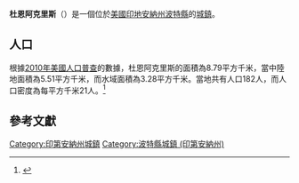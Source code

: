{{noteTA
|G1=USState
|G2=地名
|G3=Unit
}}
{{Infobox settlement
|name            = 杜恩阿克里斯
|native_name = Dune Acres
|settlement_type          = [[鎮|城鎮]]
|image_skyline            = Dune Acres Clubhouse.jpg
|imagesize                = 250px
|image_map                = Porter County Indiana Incorporated and Unincorporated areas Dune Acres Highlighted 1818982.svg
|mapsize                  = 250px
|subdivision_type         = [[世界政區索引|國家]]
|subdivision_type1        = [[美国州份|州份]]
|subdivision_type2        = [[印地安納州行政區劃|縣]]
|subdivision_name         = [[美国|美国]]
|subdivision_name1        = [[印地安納州|印地安納州]]
|subdivision_name2        = [[波特縣_(印地安納州)|波特縣]]
|elevation_ft             = 627
|elevation_m              = 191
|timezone                 = [[北美中部时区|CST]]
|area_total_km2           = 8.79
|area_land_km2            = 5.51
|area_water_km2           = 3.28
|area_total_sq_mi         = 
|area_land_sq_mi          = 
|area_water_sq_mi         = 
|population_as_of         = [[2010年美國人口普查|2010]]
|population_footnotes     = 
|population_total         = 182
|population_density_km2   = auto
|population_density_sq_mi = auto
|utc_offset               = -6
|coordinates              = {{coord|41|38|47|N|87|05|06|W|display=inline,title}}
| coor_pinpoint           = 
| coordinates_footnotes   = 
|timezone_DST             = CDT
|utc_offset_DST           = -5
|postal_code_type         = [[美國郵區編號|郵區編號]]
|postal_code              = 46304
|area_code                = [[北美电话区号219|219]]
|blank_name = [[地名信息系统|GNIS ID]]
|blank_info = 433475<ref name="GNIS">{{cite gnis|433475|Dune Acres}}</ref>
}}
'''杜恩阿克里斯'''（{{lang-en|Dune Acres}}）是一個位於[[美國|美國]][[印地安納州|印地安納州]][[波特縣_(印地安納州)|波特縣]]的[[鎮|城鎮]]。

== 人口 ==
根據[[2010年美國人口普查|2010年美國人口普查]]的數據，杜恩阿克里斯的面積為8.79平方千米，當中陸地面積為5.51平方千米，而水域面積為3.28平方千米。當地共有人口182人，而人口密度為每平方千米21人。<ref name="GR8">{{cite web|url=http://factfinder2.census.gov|publisher=[[美国人口调查局|美国人口调查局]]|accessdate=2011-05-14|title=American FactFinder|archive-date=2013-09-11|archive-url=https://web.archive.org/web/20130911234518/http://factfinder2.census.gov/|dead-url=no}}</ref>

== 參考文獻 ==
{{reflist}}

{{波特縣 (印地安納州)}}
{{Authority control}}

{{DEFAULTSORT:Dune Acres, Indiana}}
[[Category:印第安納州城鎮|Category:印第安納州城鎮]]
[[Category:波特縣城鎮_(印第安納州)|Category:波特縣城鎮 (印第安納州)]]

{{Indiana-geo-stub}}